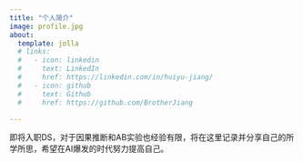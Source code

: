 ```yaml
---
title: "个人简介"
image: profile.jpg
about:
  template: jolla
  # links:
  #   - icon: linkedin
  #     text: LinkedIn
  #     href: https://linkedin.com/in/huiyu-jiang/
  #   - icon: github
  #     text: Github
  #     href: https://github.com/BrotherJiang

---
```


即将入职DS，对于因果推断和AB实验也经验有限，将在这里记录并分享自己的所学所思，希望在AI爆发的时代努力提高自己。
